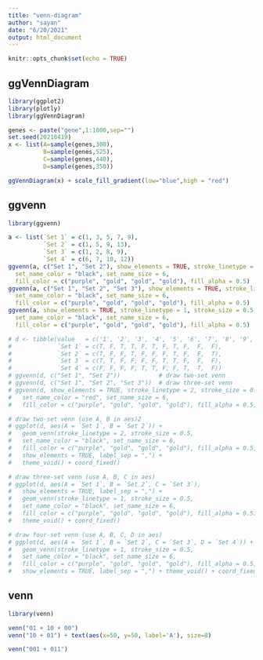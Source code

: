 ```yaml
---
title: "venn-diagram"
author: "sayan"
date: "6/20/2021"
output: html_document
---
```


```r
knitr::opts_chunk$set(echo = TRUE)
```

## ggVennDiagram

```r
library(ggplot2)
library(plotly)
library(ggVennDiagram)

genes <- paste("gene",1:1000,sep="")
set.seed(20210419)
x <- list(A=sample(genes,300),
          B=sample(genes,525),
          C=sample(genes,440),
          D=sample(genes,350))

ggVennDiagram(x) + scale_fill_gradient(low="blue",high = "red")
```

## ggvenn

```r
library(ggvenn)

a <- list(`Set 1` = c(1, 3, 5, 7, 9),
          `Set 2` = c(1, 5, 9, 13),
          `Set 3` = c(1, 2, 8, 9),
          `Set 4` = c(6, 7, 10, 12))
ggvenn(a, c("Set 1", "Set 2"), show_elements = TRUE, stroke_linetype = 1, stroke_size = 0.5,
  set_name_color = "black", set_name_size = 6,
  fill_color = c("purple", "gold", "gold", "gold"), fill_alpha = 0.5)            # draw two-set venn
ggvenn(a, c("Set 1", "Set 2", "Set 3"), show_elements = TRUE, stroke_linetype = 1, stroke_size = 0.5,
  set_name_color = "black", set_name_size = 6,
  fill_color = c("purple", "gold", "gold", "gold"), fill_alpha = 0.5)   # draw three-set venn
ggvenn(a, show_elements = TRUE, stroke_linetype = 1, stroke_size = 0.5,
  set_name_color = "black", set_name_size = 6,
  fill_color = c("purple", "gold", "gold", "gold"), fill_alpha = 0.5)   # without set names, the first 4 elements in list will be chose to draw four-set venn

# d <- tibble(value   = c('1', '2', '3', '4', '5', '6', '7', '8', '9', '10', '11'),
#             `Set 1` = c(T, F, T, T, F, T, F, T, F,  F,  F),
#             `Set 2` = c(T, F, F, T, F, F, F, T, F,  F,  T),
#             `Set 3` = c(T, T, F, F, F, F, T, T, F,  F,  F),
#             `Set 4` = c(F, F, F, F, T, T, F, F, T,  T,  F))
# ggvenn(d, c("Set 1", "Set 2"))           # draw two-set venn
# ggvenn(d, c("Set 1", "Set 2", "Set 3"))  # draw three-set venn
# ggvenn(d, show_elements = TRUE, stroke_linetype = 2, stroke_size = 0.5,
#   set_name_color = "red", set_name_size = 6,
#   fill_color = c("purple", "gold", "gold", "gold"), fill_alpha = 0.5)  # without set names, the first 4 logical column in data.frame will be chose to draw four-set venn

# draw two-set venn (use A, B in aes)2  
# ggplot(d, aes(A = `Set 1`, B = `Set 2`)) +
#   geom_venn(stroke_linetype = 2, stroke_size = 0.5,
#   set_name_color = "black", set_name_size = 6,
#   fill_color = c("purple", "gold", "gold", "gold"), fill_alpha = 0.5,
#   show_elements = TRUE, label_sep = ",") + 
#   theme_void() + coord_fixed()

# draw three-set venn (use A, B, C in aes)
# ggplot(d, aes(A = `Set 1`, B = `Set 2`, C = `Set 3`),
#   show_elements = TRUE, label_sep = ",") +
#   geom_venn(stroke_linetype = 1, stroke_size = 0.5,
#   set_name_color = "black", set_name_size = 6,
#   fill_color = c("purple", "gold", "gold", "gold"), fill_alpha = 0.5) + 
#   theme_void() + coord_fixed()

# draw four-set venn (use A, B, C, D in aes)
# ggplot(d, aes(A = `Set 1`, B = `Set 2`, C = `Set 3`, D = `Set 4`)) +
#   geom_venn(stroke_linetype = 1, stroke_size = 0.5,
#   set_name_color = "black", set_name_size = 6,
#   fill_color = c("purple", "gold", "gold", "gold"), fill_alpha = 0.5,
#   show_elements = TRUE, label_sep = ",") + theme_void() + coord_fixed()
```

## venn
```r
library(venn)

venn("01 + 10 + 00")
venn("10 + 01") + text(aes(x=50, y=50, label='A'), size=8)

venn("001 + 011")
```